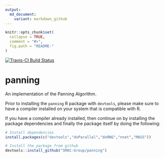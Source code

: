 ```yaml
---
output:
  md_document:
    variant: markdown_github
---
```


<!-- README.md is generated from README.Rmd. Please edit that file -->

```r
knitr::opts_chunk$set(
  collapse = TRUE,
  comment = "#>",
  fig.path = "README-"
)
```

[![Travis-CI Build Status](https://travis-ci.org/SMAC-Group/panning.svg?branch=master)](https://travis-ci.org/SMAC-Group/panning)

# panning
An implementation of the Panning Algorithm.

Prior to installing the `panning` R package with `devtools`, please make sure to have a compiler installed on your system that is compatible with R.

If you have a compiler already installed, then continue on by installing the package dependencies and finally the package itself by doing the following: 

```r
# Install dependencies
install.packages(c("devtools","doParallel","doRNG","nnet","MASS"))

# Install the package from github
devtools::install_github("SMAC-Group/panning")
```
